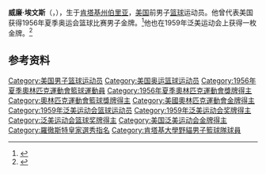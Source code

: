 {{NoteTA|G1=Sports}}
'''威廉·埃文斯'''（{{lang-en|William Evans}}，{{bd|1932年|9月13日|2020年|11月22日|catIdx=Evans}}），生于[[肯塔基州|肯塔基州]][[伯里亚_(肯塔基州)|伯里亚]]，[[美国|美国]]前男子[[篮球|篮球]]运动员。他曾代表美国获得1956年夏季奥运会篮球比赛男子金牌。<ref>{{Cite web|title=William EVANS|url=https://www.olympic.org/william-evans|accessdate=2021-04-08|work=International Olympic Committee}}</ref>他也在1959年泛美运动会上获得一枚金牌。<ref>{{cite web|url=https://www.olympedia.org/athletes/6083|title=William Evans|work=Olympedia|accessdate=2021-04-09|archive-date=2021-04-23|archive-url=https://web.archive.org/web/20210423011831/https://www.olympedia.org/athletes/6083|dead-url=no}}</ref>

== 参考资料 ==
{{reflist}}

{{1956年夏季奥运会美国男子篮球阵容}}

{{Authority control}}
{{DEFAULTSORT:Evans, William}}
[[Category:美国男子篮球运动员|Category:美国男子篮球运动员]]
[[Category:美国奥运篮球运动员|Category:美国奥运篮球运动员]]
[[Category:1956年夏季奧林匹克運動會籃球運動員|Category:1956年夏季奧林匹克運動會籃球運動員]]
[[Category:1956年夏季奧林匹克運動會獎牌得主|Category:1956年夏季奧林匹克運動會獎牌得主]]
[[Category:奧林匹克運動會籃球獎牌得主|Category:奧林匹克運動會籃球獎牌得主]]
[[Category:美國奧林匹克運動會金牌得主|Category:美國奧林匹克運動會金牌得主]]
[[Category:1959年泛美运动会篮球运动员|Category:1959年泛美运动会篮球运动员]]
[[Category:1959年泛美运动会奖牌得主|Category:1959年泛美运动会奖牌得主]]
[[Category:泛美运动会篮球奖牌得主|Category:泛美运动会篮球奖牌得主]]
[[Category:美国泛美运动会金牌得主|Category:美国泛美运动会金牌得主]]
[[Category:羅徹斯特皇家選秀指名|Category:羅徹斯特皇家選秀指名]]
[[Category:肯塔基大學野貓男子籃球隊球員|Category:肯塔基大學野貓男子籃球隊球員]]